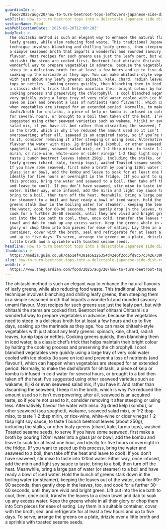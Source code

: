 ```yaml
---
guardianId: >-
  food/2025/aug/20/how-to-turn-beetroot-tops-leftovers-japanese-side-dish-recipe-zero-waste-cooking
webTitle: How to turn beetroot tops into a delectable Japanese side dish – recipe
sectionName: Food
webPublicationDate: '2025-08-20T12:00:20Z'
bodyText: >-
  The ohitashi method is such an elegant way to enhance the natural flavours of
  leafy greens, while also reducing food waste. This traditional Japanese
  technique involves blanching and chilling leafy greens, then steeping them in
  a simple seasoned broth that imparts a wonderful and rounded savoury umami
  flavour. Most recipes for such greens use just the leafy part, but with
  ohitashi the stems are cooked first. Beetroot leaf ohitashi Ohitashi is a
  wonderful way to prepare vegetables in advance, because the vegetables need to
  steep in a delicious broth for at least a few hours and up to five days,
  soaking up the marinade as they age. You can make ohitashi-style vegetables
  with just about any leafy greens: spinach, kale, chard, radish leaves, turnip
  tops or nettles. Cooking greens quickly, then blanching them in iced water, is
  a classic chef’s trick that helps maintain their bright colour by halting the
  cooking process and preserving the chlorophyll. I cool blanched vegetables
  very quickly using a large tray of very cold water cooled with ice blocks (to
  save on ice) and prevent a loss of nutrients (and flavour!), which can happen
  when vegetables are steeped for an extended period. Normally, to make the
  dashi/broth for ohitashi, a piece of kelp or kombu is infused in cold water
  for several hours, or brought to a boil then taken off the heat. I’ve
  suggested using other seaweed varieties such as wakame, hijiki or even seaweed
  salad mix, if you have it. And rather than discarding the seaweed, I keep it
  in the broth, which is why I’ve reduced the amount used so it isn’t
  overpowering; after all, seaweed is an acquired taste, so if you’re not used
  to it, consider removing it after steeping or using less. Alternatively
  flavour the water with miso. 2g dried kelp (kombu), or other seaweed (sea
  spaghetti, wakame, seaweed salad mix), or 1-2 tbsp miso, to taste 1-2 tbsp
  mirin, or rice-wine, white-wine or cider vinegar 1-2 tbsp light soy sauce, to
  taste 1 bunch beetroot leaves (about 250g), including the stalks, or other
  leafy greens (chard, kale, turnip tops), washed Toasted sesame seeds, to serve
  If you have some seaweed, first make a broth by pouring 120ml water into a
  glass jar or bowl, add the kombu and leave to soak for at least one hour, and
  ideally for five hours or overnight in the fridge. (If you want to speed up
  this process, bring the water and seaweed to a boil, then take off the heat
  and leave to cool). If you don’t have seaweed, stir miso to taste into 120ml
  water. Either way, once infused, add the mirin and light soy sauce to taste,
  bring to a boil, then turn off the heat. Meanwhile, bring a large pan of water
  (or steamer) to a boil and have ready a bowl of iced water. Hold the bunch of
  greens stalk down in the boiling water (or steamer), keeping the leaves out of
  the water, cook for 60-90 seconds, then gently drop in the leaves, too, and
  cook for a further 30-60 seconds, until they are vivid and bright green. Lift
  out into the ice bath to cool, then, once cold, transfer the leaves to a clean
  towel and dab to soak up any excess water. Keep the greens whole in all their
  glory or chop them into 5cm pieces for ease of eating. Lay them in a suitable
  container, cover with the broth, seal and refrigerate for at least a few hours
  and up to five days. To serve, arrange the greens on a plate, drizzle over a
  little broth and a sprinkle with toasted sesame seeds.
headline: How to turn beetroot tops into a delectable Japanese side dish – recipe
thumbnail: >-
  https://media.guim.co.uk/da51ef4381e56226354d42e6f2cd5fd9c57c3426/306_216_2928_2342/500.jpg
slug: how-to-turn-beetroot-tops-into-a-delectable-japanese-side-dish-recipe
webUrl: >-
  https://www.theguardian.com/food/2025/aug/20/how-to-turn-beetroot-tops-leftovers-japanese-side-dish-recipe-zero-waste-cooking
---
```

The ohitashi method is such an elegant way to enhance the natural flavours of leafy greens, while also reducing food waste. This traditional Japanese technique involves blanching and chilling leafy greens, then steeping them in a simple seasoned broth that imparts a wonderful and rounded savoury umami flavour. Most recipes for such greens use just the leafy part, but with ohitashi the stems are cooked first. Beetroot leaf ohitashi Ohitashi is a wonderful way to prepare vegetables in advance, because the vegetables need to steep in a delicious broth for at least a few hours and up to five days, soaking up the marinade as they age. You can make ohitashi-style vegetables with just about any leafy greens: spinach, kale, chard, radish leaves, turnip tops or nettles. Cooking greens quickly, then blanching them in iced water, is a classic chef’s trick that helps maintain their bright colour by halting the cooking process and preserving the chlorophyll. I cool blanched vegetables very quickly using a large tray of very cold water cooled with ice blocks (to save on ice) and prevent a loss of nutrients (and flavour!), which can happen when vegetables are steeped for an extended period. Normally, to make the dashi/broth for ohitashi, a piece of kelp or kombu is infused in cold water for several hours, or brought to a boil then taken off the heat. I’ve suggested using other seaweed varieties such as wakame, hijiki or even seaweed salad mix, if you have it. And rather than discarding the seaweed, I keep it in the broth, which is why I’ve reduced the amount used so it isn’t overpowering; after all, seaweed is an acquired taste, so if you’re not used to it, consider removing it after steeping or using less. Alternatively flavour the water with miso. 2g dried kelp (kombu), or other seaweed (sea spaghetti, wakame, seaweed salad mix), or 1-2 tbsp miso, to taste 1-2 tbsp mirin, or rice-wine, white-wine or cider vinegar 1-2 tbsp light soy sauce, to taste 1 bunch beetroot leaves (about 250g), including the stalks, or other leafy greens (chard, kale, turnip tops), washed Toasted sesame seeds, to serve If you have some seaweed, first make a broth by pouring 120ml water into a glass jar or bowl, add the kombu and leave to soak for at least one hour, and ideally for five hours or overnight in the fridge. (If you want to speed up this process, bring the water and seaweed to a boil, then take off the heat and leave to cool). If you don’t have seaweed, stir miso to taste into 120ml water. Either way, once infused, add the mirin and light soy sauce to taste, bring to a boil, then turn off the heat. Meanwhile, bring a large pan of water (or steamer) to a boil and have ready a bowl of iced water. Hold the bunch of greens stalk down in the boiling water (or steamer), keeping the leaves out of the water, cook for 60-90 seconds, then gently drop in the leaves, too, and cook for a further 30-60 seconds, until they are vivid and bright green. Lift out into the ice bath to cool, then, once cold, transfer the leaves to a clean towel and dab to soak up any excess water. Keep the greens whole in all their glory or chop them into 5cm pieces for ease of eating. Lay them in a suitable container, cover with the broth, seal and refrigerate for at least a few hours and up to five days. To serve, arrange the greens on a plate, drizzle over a little broth and a sprinkle with toasted sesame seeds.
